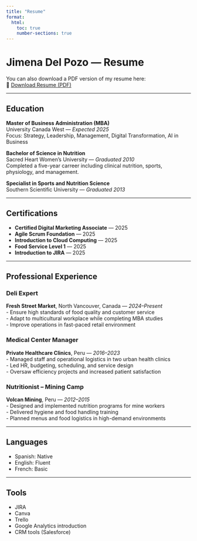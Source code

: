 ---
title: "Resume"
format:
  html:
    toc: true
    number-sections: true
---

# Jimena Del Pozo — Resume

You can also download a PDF version of my resume here:  
📄 [Download Resume (PDF)](assets/Jimena-Del-Pozo-Resume.pdf)

---

## Education

**Master of Business Administration (MBA)**  
University Canada West — *Expected 2025*  
Focus: Strategy, Leadership, Management, Digital Transformation, AI in Business

**Bachelor of Science in Nutrition**  
Sacred Heart Women’s University — *Graduated 2010*  
Completed a five-year carreer including clinical nutrition, sports, physiology, and management.

**Specialist in Sports and Nutrition Science**  
Southern Scientific University — *Graduated 2013*

---

## Certifications

- **Certified Digital Marketing Associate** — 2025  
- **Agile Scrum Foundation** — 2025  
- **Introduction to Cloud Computing** — 2025  
- **Food Service Level 1** — 2025  
- **Introduction to JIRA** — 2025

---

## Professional Experience

### Deli Expert  
**Fresh Street Market**, North Vancouver, Canada — *2024–Present*  
- Ensure high standards of food quality and customer service  
- Adapt to multicultural workplace while completing MBA studies  
- Improve operations in fast-paced retail environment

### Medical Center Manager  
**Private Healthcare Clinics**, Peru — *2016–2023*  
- Managed staff and operational logistics in two urban health clinics  
- Led HR, budgeting, scheduling, and service design  
- Oversaw efficiency projects and increased patient satisfaction

### Nutritionist – Mining Camp  
**Volcan Mining**, Peru — *2012–2015*  
- Designed and implemented nutrition programs for mine workers  
- Delivered hygiene and food handling training  
- Planned menus and food logistics in high-demand environments

---

## Languages

- Spanish: Native  
- English: Fluent  
- French: Basic

---

## Tools 

- JIRA  
- Canva  
- Trello  
- Google Analytics introduction   
- CRM tools (Salesforce)

